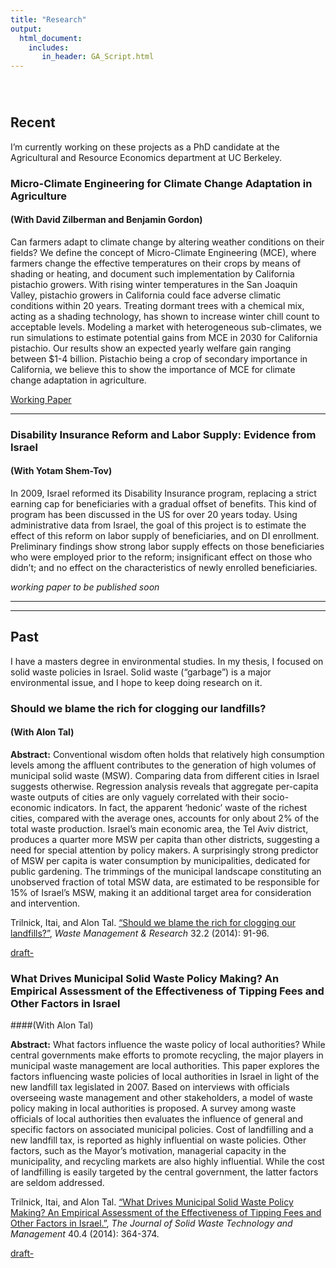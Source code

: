 ```yaml
---
title: "Research"
output: 
  html_document:
    includes:
       in_header: GA_Script.html
---
```


<br>

# {.tabset .tabset-fade .tabset-pills} 

## Recent

I'm currently working on these projects as a PhD candidate at the Agricultural 
and Resource Economics department at UC Berkeley.

### Micro-Climate Engineering for Climate Change Adaptation in Agriculture
#### (With David Zilberman and Benjamin Gordon)

Can farmers adapt to climate change by altering weather conditions on their fields? We define the concept of Micro-Climate Engineering (MCE), where farmers change the effective temperatures on their crops by means of shading or heating, and document such implementation by California pistachio growers. With rising winter temperatures in the San Joaquin Valley, pistachio growers in California could face adverse climatic conditions within 20 years. Treating dormant trees with a chemical mix, acting as a shading technology, has shown to increase winter chill count to acceptable levels. Modeling a market with heterogeneous sub-climates, we run simulations to estimate potential gains from MCE in 2030 for California pistachio. Our results show an expected yearly welfare gain ranging between $1-4 billion. Pistachio being a crop of secondary importance in California, we believe this to show the importance of MCE for climate change adaptation in agriculture.  

<a href="MCE-working-paper.pdf" onClick= "ga('send', 'event', 'Downloads', 'Download', 'MCE-paper-download', '1');" target="_blank">Working Paper <i class="fa fa-file-pdf-o" aria-hidden="true"></i></a>

---

### Disability Insurance Reform and Labor Supply: Evidence from Israel
#### (With Yotam Shem-Tov)
In 2009, Israel reformed its Disability Insurance program, replacing a strict earning cap for beneficiaries with a gradual offset of benefits. This kind of program has been discussed in the US for over 20 years today. Using administrative data from Israel, the goal of this project is to estimate the effect of this reform on labor supply of beneficiaries, and on DI enrollment. Preliminary findings show strong labor supply effects on those beneficiaries who were employed prior to the reform; insignificant effect on those who didn't; and no effect on the characteristics of newly enrolled beneficiaries.

*working paper to be published soon*

---

---

## Past

I have a masters degree in environmental studies. In my thesis, I focused on solid waste policies in Israel. Solid waste ("garbage") is a major environmental issue, and I hope to keep doing research on it.

### Should we blame the rich for clogging our landfills?
#### (With Alon Tal)

**Abstract:** Conventional wisdom often holds that relatively high consumption levels among the affluent contributes to the generation of high volumes of municipal solid waste (MSW). Comparing data from different cities in Israel suggests otherwise. Regression analysis reveals that aggregate per-capita waste outputs of cities are only vaguely correlated with their socio-economic indicators. In fact, the apparent ‘hedonic’ waste of the richest cities, compared with the average ones, accounts for only about 2% of the total waste production. Israel’s main economic area, the Tel Aviv district, produces a quarter more MSW per capita than other districts, suggesting a need for special attention by policy makers. A surprisingly strong predictor of MSW per capita is water consumption by municipalities, dedicated for public gardening. The trimmings of the municipal landscape constituting an unobserved fraction of total MSW data, are estimated to be responsible for 15% of Israel’s MSW, making it an additional target area for consideration and intervention.

Trilnick, Itai, and Alon Tal. <a href="http://wmr.sagepub.com/content/32/2/91.short" target="_blank">"Should we blame the rich for clogging our landfills?"</a>, *Waste Management & Research* 32.2 (2014): 91-96.


<a href="trilnick2014should.pdf" target="_blank">draft-<i class="fa fa-file-pdf-o" aria-hidden="true"></i></a>


### What Drives Municipal Solid Waste Policy Making? An Empirical Assessment of the Effectiveness of Tipping Fees and Other Factors in Israel
####(With Alon Tal)

**Abstract:** What factors influence the waste policy of local authorities? While central governments make efforts to promote recycling, the major players in municipal waste management are local authorities. This paper explores the factors influencing waste policies of local authorities in Israel in light of the new landfill tax legislated in 2007. Based on interviews with officials overseeing waste management and other stakeholders, a model of waste policy making in local authorities is proposed. A survey among waste officials of local authorities then evaluates the influence of general and specific factors on associated municipal policies. Cost of landfilling and a new landfill tax, is reported as highly influential on waste policies. Other factors, such as the Mayor's motivation, managerial capacity in the municipality, and recycling markets are also highly influential. While the cost of landfilling is easily targeted by the central government, the latter factors are seldom addressed. 

Trilnick, Itai, and Alon Tal. <a href="http://www.ingentaconnect.com/content/jswt/jswt/2014/00000040/00000004/art00008" target="_blank">"What Drives Municipal Solid Waste Policy Making? An Empirical Assessment of the Effectiveness of Tipping Fees and Other Factors in Israel."</a>, *The Journal of Solid Waste Technology and Management* 40.4 (2014): 364-374.

<a href="trilnick2014whatdrives.pdf" target="_blank">draft-<i class="fa fa-file-pdf-o" aria-hidden="true"></i></a>
